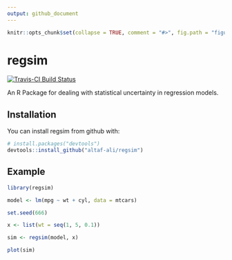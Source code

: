 ```yaml
---
output: github_document
---
```


<!-- README.md is generated from README.Rmd. Please DO NOT edit README.md directly -->

```r
knitr::opts_chunk$set(collapse = TRUE, comment = "#>", fig.path = "figures/README-")
```

# regsim

[![Travis-CI Build Status](https://travis-ci.org/altaf-ali/regsim.svg?branch=master)](https://travis-ci.org/altaf-ali/regsim)

An R Package for dealing with statistical uncertainty in regression models.

## Installation

You can install regsim from github with:

```r
# install.packages("devtools")
devtools::install_github("altaf-ali/regsim")
```

## Example

```r
library(regsim)
```

```r
model <- lm(mpg ~ wt + cyl, data = mtcars)
```

```r
set.seed(666)
```

```r
x <- list(wt = seq(1, 5, 0.1))

sim <- regsim(model, x)
```

```r
plot(sim)
```

